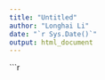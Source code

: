 ```yaml
---
title: "Untitled"
author: "Longhai Li"
date: "`r Sys.Date()`"
output: html_document
---
```

```r


